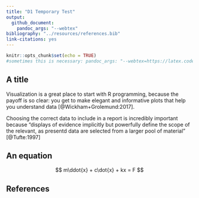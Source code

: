 ```yaml
---
title: "D1 Temporary Test"
output: 
  github_document: 
    pandoc_args: "--webtex"
bibliography: "../resources/references.bib"
link-citations: yes
---
```


```r
knitr::opts_chunk$set(echo = TRUE)
#sometimes this is necessary: pandoc_args: "--webtex=https://latex.codecogs.com/png.latex?"
```

## A title

Visualization is a great place to start with R programming, because the payoff is 
so clear: you get to make elegant and informative plots that help you understand 
data [@Wickham+Grolemund:2017]. 

Choosing the correct data to include in a report is incredibly important because "displays of evidence implicitly but powerfully define the scope of the relevant, as presentd data are selected from a larger pool of material" [@Tufte:1997]

## An equation

$$
m\ddot{x} + c\dot{x} + kx = F
$$


## References
